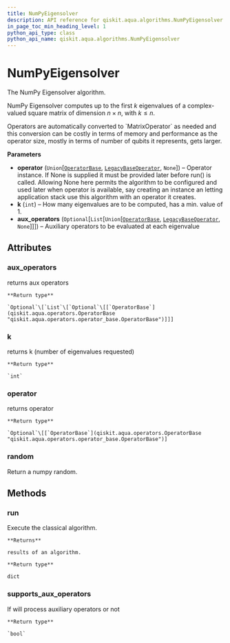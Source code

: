 ```yaml
---
title: NumPyEigensolver
description: API reference for qiskit.aqua.algorithms.NumPyEigensolver
in_page_toc_min_heading_level: 1
python_api_type: class
python_api_name: qiskit.aqua.algorithms.NumPyEigensolver
---
```


# NumPyEigensolver

<Class id="qiskit.aqua.algorithms.NumPyEigensolver" isDedicatedPage={true} github="https://github.com/qiskit-community/qiskit-aqua/tree/stable/0.7/qiskit/aqua/algorithms/eigen_solvers/numpy_eigen_solver.py" signature="NumPyEigensolver(operator=None, k=1, aux_operators=None)">
  The NumPy Eigensolver algorithm.

  NumPy Eigensolver computes up to the first $k$ eigenvalues of a complex-valued square matrix of dimension $n \times n$, with $k \leq n$.

  <Admonition title="Note" type="note">
    Operators are automatically converted to `MatrixOperator` as needed and this conversion can be costly in terms of memory and performance as the operator size, mostly in terms of number of qubits it represents, gets larger.
  </Admonition>

  **Parameters**

  *   **operator** (`Union`\[[`OperatorBase`](qiskit.aqua.operators.OperatorBase "qiskit.aqua.operators.operator_base.OperatorBase"), [`LegacyBaseOperator`](qiskit.aqua.operators.legacy.LegacyBaseOperator "qiskit.aqua.operators.legacy.base_operator.LegacyBaseOperator"), `None`]) – Operator instance. If None is supplied it must be provided later before run() is called. Allowing None here permits the algorithm to be configured and used later when operator is available, say creating an instance an letting application stack use this algorithm with an operator it creates.
  *   **k** (`int`) – How many eigenvalues are to be computed, has a min. value of 1.
  *   **aux\_operators** (`Optional`\[`List`\[`Union`\[[`OperatorBase`](qiskit.aqua.operators.OperatorBase "qiskit.aqua.operators.operator_base.OperatorBase"), [`LegacyBaseOperator`](qiskit.aqua.operators.legacy.LegacyBaseOperator "qiskit.aqua.operators.legacy.base_operator.LegacyBaseOperator"), `None`]]]) – Auxiliary operators to be evaluated at each eigenvalue

  ## Attributes

  ### aux\_operators

  <Attribute id="qiskit.aqua.algorithms.NumPyEigensolver.aux_operators" name="aux_operators" signature="Optional[List[Optional[qiskit.aqua.operators.operator_base.OperatorBase]]]">
    returns aux operators

    **Return type**

    `Optional`\[`List`\[`Optional`\[[`OperatorBase`](qiskit.aqua.operators.OperatorBase "qiskit.aqua.operators.operator_base.OperatorBase")]]]
  </Attribute>

  ### k

  <Attribute id="qiskit.aqua.algorithms.NumPyEigensolver.k" name="k" signature="int">
    returns k (number of eigenvalues requested)

    **Return type**

    `int`
  </Attribute>

  ### operator

  <Attribute id="qiskit.aqua.algorithms.NumPyEigensolver.operator" name="operator" signature="Optional[qiskit.aqua.operators.operator_base.OperatorBase]">
    returns operator

    **Return type**

    `Optional`\[[`OperatorBase`](qiskit.aqua.operators.OperatorBase "qiskit.aqua.operators.operator_base.OperatorBase")]
  </Attribute>

  ### random

  <Attribute id="qiskit.aqua.algorithms.NumPyEigensolver.random" name="random">
    Return a numpy random.
  </Attribute>

  ## Methods

  ### run

  <Function id="qiskit.aqua.algorithms.NumPyEigensolver.run" name="run" signature="NumPyEigensolver.run()">
    Execute the classical algorithm.

    **Returns**

    results of an algorithm.

    **Return type**

    dict
  </Function>

  ### supports\_aux\_operators

  <Function id="qiskit.aqua.algorithms.NumPyEigensolver.supports_aux_operators" name="supports_aux_operators" signature="NumPyEigensolver.supports_aux_operators()">
    If will process auxiliary operators or not

    **Return type**

    `bool`
  </Function>
</Class>

